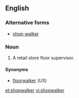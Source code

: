==English==

===Alternative forms===
* [[shop-walker]]

===Noun===
{{en-noun}}

# {{British}} A retail store floor supervisor.

====Synonyms====
* [[floorwalker]] (''US'')

[[et:shopwalker]]
[[vi:shopwalker]]